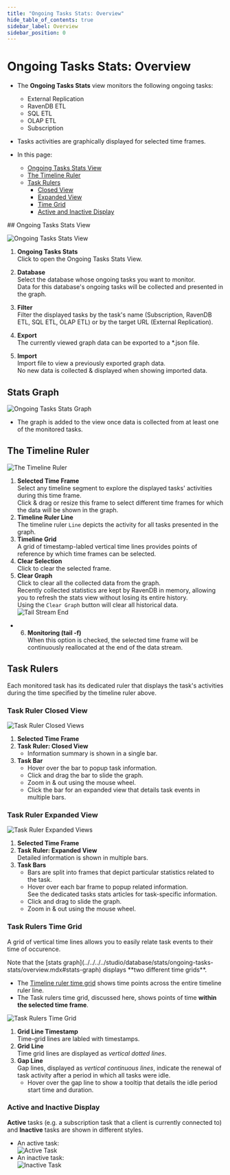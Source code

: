 ```yaml
---
title: "Ongoing Tasks Stats: Overview"
hide_table_of_contents: true
sidebar_label: Overview
sidebar_position: 0
---
```



# Ongoing Tasks Stats: Overview
<Admonition type="note" title="">

* The **Ongoing Tasks Stats** view monitors the following ongoing tasks:  
   * External Replication  
   * RavenDB ETL  
   * SQL ETL  
   * OLAP ETL
   * Subscription  
* Tasks activities are graphically displayed for selected time frames.  

* In this page:  
   * [Ongoing Tasks Stats View](../../../../studio/database/stats/ongoing-tasks-stats/overview.mdx#ongoing-tasks-stats-view)  
   * [The Timeline Ruler](../../../../studio/database/stats/ongoing-tasks-stats/overview.mdx#the-timeline-ruler)  
   * [Task Rulers](../../../../studio/database/stats/ongoing-tasks-stats/overview.mdx#task-rulers)  
      * [Closed View](../../../../studio/database/stats/ongoing-tasks-stats/overview.mdx#task-ruler-closed-view)  
      * [Expanded View](../../../../studio/database/stats/ongoing-tasks-stats/overview.mdx#task-ruler-expanded-view)  
      * [Time Grid](../../../../studio/database/stats/ongoing-tasks-stats/overview.mdx#task-rulers-time-grid)  
      * [Active and Inactive Display](../../../../studio/database/stats/ongoing-tasks-stats/overview.mdx#active-and-inactive-display)  

</Admonition>
## Ongoing Tasks Stats View

![Ongoing Tasks Stats View](./assets/stats-view-01-ongoing-tasks-stats-view.png)

1. **Ongoing Tasks Stats**  
   Click to open the Ongoing Tasks Stats View.  

2. **Database**  
   Select the database whose ongoing tasks you want to monitor.  
   Data for this database's ongoing tasks will be collected and presented in the graph.  

3. **Filter**  
   Filter the displayed tasks by the task's name (Subscription, RavenDB ETL, SQL ETL, OLAP ETL) 
   or by the target URL (External Replication).  

4. **Export**  
   The currently viewed graph data can be exported to a *.json file.  

5. **Import**  
   Import file to view a previously exported graph data.  
   No new data is collected & displayed when showing imported data.  



## Stats Graph

![Ongoing Tasks Stats Graph](./assets/stats-view-02-rulers-and-bars.png)

* The graph is added to the view once data is collected from at least one of the monitored tasks.  



## The Timeline Ruler

![The Timeline Ruler](./assets/stats-view-03-selection-and-clear-buttons.png)

1. **Selected Time Frame**  
   Select any timeline segment to explore the displayed tasks' activities during this time frame.  
   Click & drag or resize this frame to select different time frames for which the data will be shown in the graph.  
2. **Timeline Ruler Line**  
   The timeline ruler `Line` depicts the activity for all tasks presented in the graph.  
3. **Timeline Grid**  
   A grid of timestamp-labled vertical time lines provides points of reference by which 
   time frames can be selected.  
4. **Clear Selection**  
   Click to clear the selected frame.  
5. **Clear Graph**  
   Click to clear all the collected data from the graph.  
   <Admonition type="info" title="">
   Recently collected statistics are kept by RavenDB in memory, allowing you to 
   refresh the stats view without losing its entire history.  
   Using the `Clear Graph` button will clear all historical data.  
   </Admonition>
![Tail Stream End](./assets/stats-view-04-monitor-tail.png)

* 6. **Monitoring (tail -f)**  
  When this option is checked, the selected time frame will be continuously reallocated at the end of the data stream.  



## Task Rulers

Each monitored task has its dedicated ruler that displays the task's activities 
during the time specified by the timeline ruler above.  

### Task Ruler Closed View

![Task Ruler Closed Views](./assets/stats-view-05-task-rulers-closed-views.png)

1. **Selected Time Frame**  
2. **Task Ruler: Closed View**  
     * Information summary is shown in a single bar.  
3. **Task Bar**  
     * Hover over the bar to popup task information.  
     * Click and drag the bar to slide the graph.  
     * Zoom in & out using the mouse wheel.  
     * Click the bar for an expanded view that details task events in multiple bars.  
### Task Ruler Expanded View

![Task Ruler Expanded Views](./assets/stats-view-06-task-rulers-expanded-views.png)

1. **Selected Time Frame**  
2. **Task Ruler: Expanded View**  
   Detailed information is shown in multiple bars.  
3. **Task Bars**  
    * Bars are split into frames that depict particular statistics related to the task.  
    * Hover over each bar frame to popup related information.  
      See the dedicated tasks stats articles for task-specific information.  
    * Click and drag to slide the graph.  
    * Zoom in & out using the mouse wheel.  
### Task Rulers Time Grid

A grid of vertical time lines allows you to easily relate task events to their time of occurence.  

<Admonition type="info" title="">
Note that the [stats graph](../../../../studio/database/stats/ongoing-tasks-stats/overview.mdx#stats-graph) 
displays **two different time grids**.  

* The [Timeline ruler time grid](../../../../studio/database/stats/ongoing-tasks-stats/overview.mdx#the-timeline-ruler) 
  shows time points across the entire timeline ruler line.  
* The Task rulers time grid, discussed here, shows points of time 
  **within the selected time frame**.  
</Admonition>

![Task Rulers Time Grid](./assets/stats-view-task-rulers-time-grid.png)

1. **Grid Line Timestamp**  
   Time-grid lines are labled with timestamps.  
2. **Grid Line**  
   Time grid lines are displayed as *vertical dotted lines*.  
3. **Gap Line**  
   Gap lines, displayed as *vertical continuous lines*, indicate the renewal 
   of task activity after a period in which all tasks were idle.  
    * Hover over the gap line to show a tooltip that details the idle period 
      start time and duration.  
### Active and Inactive Display

**Active** tasks (e.g. a subscription task that a client is currently connected to) 
and **Inactive** tasks are shown in different styles.  

* An active task:  
  ![Active Task](./assets/stats-view-active-task.png)
* An inactive task:  
  ![Inactive Task](./assets/stats-view-inactive-task.png)





